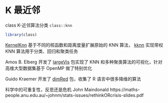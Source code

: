 # K 最近邻 {#chap:k-nearest-neighbors}

class  K-近邻算法分类 `class::knn`

```r
library(class)
```

[KernelKnn](https://github.com/mlampros/KernelKnn) 基于不同的核函数和距离度量扩展原始的 KNN 算法， [kknn](https://github.com/KlausVigo/kknn) 实现带权 KNN 算法用于分类、回归和聚类任务

Amos B. Elberg 开发了 [largeVis](https://github.com/elbamos/largeVis) 包实现了 KNN 和多种聚类算法的可视化，针对高维大型数据集基于 OpenMP 做了特别优化

Guido Kraemer 开发了 [dimRed](https://github.com/gdkrmr/dimRed) 包，收集了 R 语言中很多降维的算法

科学中的可重复性，反思还是危机 John Maindonald
https://maths-people.anu.edu.au/~johnm/stats-issues/rethinkORcrisis-slides.pdf

